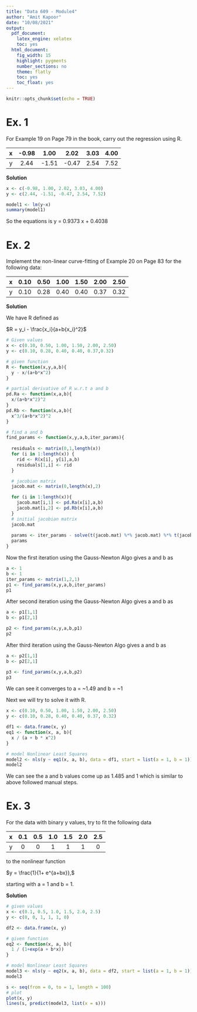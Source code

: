 ```yaml
---
title: "Data 609 - Module4"
author: "Amit Kapoor"
date: "10/08/2021"
output:
  pdf_document:
    latex_engine: xelatex
    toc: yes
  html_document:
    fig_width: 15
    highlight: pygments
    number_sections: no
    theme: flatly
    toc: yes
    toc_float: yes
---
```


```r
knitr::opts_chunk$set(echo = TRUE)
```



# Ex. 1
For Example 19 on Page 79 in the book, carry out the regression using R.

| x       | -0.98   | 1.00    | 2.02    | 3.03   | 4.00   |
|--------:|:-------:|:-------:|:-------:|:------:|:------:|
| y       | 2.44    | -1.51   | -0.47   | 2.54   | 7.52   |


**Solution**



```r
x <- c(-0.98, 1.00, 2.02, 3.03, 4.00)
y <- c(2.44, -1.51, -0.47, 2.54, 7.52)

model1 <- lm(y~x)
summary(model1)
```

So the equations is 
y = 0.9373 x + 0.4038





# Ex. 2
Implement the non-linear curve-fitting of Example 20 on Page 83 for the following data:

| x       | 0.10    | 0.50    | 1.00    | 1.50   | 2.00   | 2.50   |
|--------:|:-------:|:-------:|:-------:|:------:|:------:|:------:|
| y       | 0.10    | 0.28    | 0.40    | 0.40   | 0.37   | 0.32   |


**Solution**

We have R defined as 

$R = y_i - \frac{x_i}{a+b{x_i}^2}$



```r
# Given values
x <- c(0.10, 0.50, 1.00, 1.50, 2.00, 2.50)
y <- c(0.10, 0.28, 0.40, 0.40, 0.37,0.32)

# given function
R <- function(x,y,a,b){
  y - x/(a+b*x^2)
}

# partial derivative of R w.r.t a and b
pd.Ra <- function(x,a,b){
  x/(a+b*x^2)^2
}
pd.Rb <- function(x,a,b){
  x^3/(a+b*x^2)^2
}

# find a and b
find_params <- function(x,y,a,b,iter_params){
  
  residuals <- matrix(0,1,length(x))
  for (i in 1:length(x)) {
    rid <- R(x[i], y[i],a,b)
    residuals[1,i] <- rid
  }

  # jacobian matrix
  jacob.mat <- matrix(0,length(x),2)

  for (i in 1:length(x)){
    jacob.mat[i,1] <- pd.Ra(x[i],a,b)
    jacob.mat[i,2] <- pd.Rb(x[i],a,b)
  }
  # initial jacobian matrix
  jacob.mat
  
  params <- iter_params - solve(t(jacob.mat) %*% jacob.mat) %*% t(jacob.mat) %*% t(residuals)
  params
}

```


Now the first iteration using the Gauss-Newton Algo gives a and b as 
```r
a <- 1
b <- 1
iter_params <- matrix(1,2,1)
p1 <- find_params(x,y,a,b,iter_params)
p1
```


After second iteration using the Gauss-Newton Algo gives a and b as 

```r
a <- p1[1,1]
b <- p1[2,1]

p2 <- find_params(x,y,a,b,p1)
p2
```

After third iteration using the Gauss-Newton Algo gives a and b as 

```r
a <- p2[1,1]
b <- p2[2,1]

p3 <- find_params(x,y,a,b,p2)
p3
```


We can see it converges to a = ~1.49 and b = ~1


Next we will try to solve it with R.

```r
x <- c(0.10, 0.50, 1.00, 1.50, 2.00, 2.50)
y <- c(0.10, 0.28, 0.40, 0.40, 0.37, 0.32)

df1 <- data.frame(x, y)
eq1 <- function(x, a, b){
  x / (a + b * x^2)
}

# model Nonlinear Least Squares
model2 <- nls(y ~ eq1(x, a, b), data = df1, start = list(a = 1, b = 1))
model2

```


We can see the a and b values come up as 1.485 and 1 which is similar to above followed manual steps.



# Ex. 3
For the data with binary y values, try to fit the following data

| x       | 0.1     | 0.5     | 1.0     | 1.5    | 2.0    | 2.5    |
|--------:|:-------:|:-------:|:-------:|:------:|:------:|:------:|
| y       | 0       | 0       | 1       | 1      | 1      | 0      |

to the nonlinear function 

$y =  \frac{1}{1+ e^{a+bx}},$ 

starting with a = 1 and b = 1.

**Solution**

```r
# given values
x <- c(0.1, 0.5, 1.0, 1.5, 2.0, 2.5)
y <- c(0, 0, 1, 1, 1, 0)

df2 <- data.frame(x, y)

# given function
eq2 <- function(x, a, b){
  1 / (1+exp(a + b*x))
}

# model Nonlinear Least Squares
model3 <- nls(y ~ eq2(x, a, b), data = df2, start = list(a = 1, b = 1))
model3
```

```r
s <- seq(from = 0, to = 1, length = 100)
# plot
plot(x, y)
lines(s, predict(model3, list(x = s)))
```


